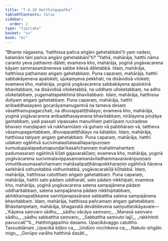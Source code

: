 ```yaml
---
title: "7.4.10 Hatthiṅgapañha"
tableOfContents: false
sidebar:
  order: 2
type: "tipitaka"
basket: "su"
book: "mi"
---
```



<DynamicBreadcrumb />

<Division number="264" book="mi">

<Paragraph number="1877" book="mi">
“Bhante nāgasena, ‘hatthissa pañca aṅgāni gahetabbānī’ti yaṃ vadesi, katamāni tāni pañca aṅgāni gahetabbānī”ti? “Yathā, mahārāja, hatthī nāma caranto yeva pathaviṃ dāleti; evameva kho, mahārāja, yoginā yogāvacarena kāyaṃ sammasamāneneva sabbe kilesā dāletabbā. Idaṃ, mahārāja, hatthissa paṭhamaṃ aṅgaṃ gahetabbaṃ.
</Paragraph>

<Paragraph number="1878" book="mi">
Puna caparaṃ, mahārāja, hatthī sabbakāyeneva apaloketi, ujukaṃyeva pekkhati, na disāvidisā viloketi; evameva kho, mahārāja, yoginā yogāvacarena sabbakāyena apalokinā bhavitabbaṃ, na disāvidisā viloketabbā, na uddhaṃ ulloketabbaṃ, na adho oloketabbaṃ, yugamattapekkhinā bhavitabbaṃ. Idaṃ, mahārāja, hatthissa dutiyaṃ aṅgaṃ gahetabbaṃ.
</Paragraph>

<Paragraph number="1879" book="mi">
Puna caparaṃ, mahārāja, hatthī anibaddhasayano gocarāyamanugantvā na tameva desaṃ vāsatthamupagacchati, na dhuvappatiṭṭhālayo; evameva kho, mahārāja, yoginā yogāvacarena anibaddhasayanena bhavitabbaṃ, nirālayena piṇḍāya gantabbaṃ, yadi passati vipassako manuññaṃ patirūpaṃ ruciradese bhavaṃ maṇḍapaṃ vā rukkhamūlaṃ vā guhaṃ vā pabbhāraṃ vā, tattheva vāsamupagantabbaṃ, dhuvappatiṭṭhālayo na kātabbo. Idaṃ, mahārāja, hatthissa tatiyaṃ aṅgaṃ gahetabbaṃ.
</Paragraph>

<Paragraph number="1880" book="mi">
Puna caparaṃ, mahārāja, hatthī udakaṃ ogāhitvā sucivimalasītalasalilaparipuṇṇaṃ kumuduppalapadumapuṇḍarīkasañchannaṃ mahatimahantaṃ padumasaraṃ ogāhitvā kīḷati gajavarakīḷaṃ; evameva kho, mahārāja, yoginā yogāvacarena sucivimalavippasannamanāviladhammavaravāripuṇṇaṃ vimuttikusumasañchannaṃ mahāsatipaṭṭhānapokkharaṇiṃ ogāhitvā ñāṇena saṅkhārā odhunitabbā vidhunitabbā, yogāvacarakīḷā kīḷitabbā. Idaṃ, mahārāja, hatthissa catutthaṃ aṅgaṃ gahetabbaṃ.
</Paragraph>

<Paragraph number="1881" book="mi">
Puna caparaṃ, mahārāja, hatthī sato pādaṃ uddharati, sato pādaṃ nikkhipati; evameva kho, mahārāja, yoginā yogāvacarena satena sampajānena pādaṃ uddharitabbaṃ, satena sampajānena pādaṃ nikkhipitabbaṃ, abhikkamapaṭikkame samiñjanapasāraṇe sabbattha satena sampajānena bhavitabbaṃ. Idaṃ, mahārāja, hatthissa pañcamaṃ aṅgaṃ gahetabbaṃ. Bhāsitampetaṃ, mahārāja, bhagavatā devātidevena saṃyuttanikāyavare—
</Paragraph>

<Paragraph number="1882" type="verses" book="mi">
_‘Kāyena saṃvaro sādhu,_  
_sādhu vācāya saṃvaro;_  
_Manasā saṃvaro sādhu,_  
_sādhu sabbattha saṃvaro;_  
_Sabbattha saṃvuto lajjī,_  
_rakkhitoti pavuccatī’”ti._  


</Paragraph>
</Division>

<Paragraph number="1883" type="center" book="mi">
Hatthiṅgapañho dasamo.



</Paragraph>

<Paragraph number="1884" type="center" book="mi">
Upacikāvaggo catuttho.



</Paragraph>

<Paragraph number="1885" type="center" book="mi">
Tassuddānaṃ


</Paragraph>

<Paragraph number="1886" type="verses" book="mi">
_Upacikā biḷāro ca,_  
_Undūro vicchikena ca;_  
_Nakulo siṅgālo migo,_  
_Gorūpo varāho hatthinā dasāti._
</Paragraph>